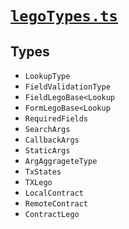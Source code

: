 # [`legoTypes.ts`](https://github.com/HausDAO/daohaus-monorepo/blob/develop/libs/common-utilities/src/types/legoTypes.ts)

## Types

- `LookupType`
- `FieldValidationType`
- `FieldLegoBase<Lookup`
- `FormLegoBase<Lookup`
- `RequiredFields`
- `SearchArgs`
- `CallbackArgs`
- `StaticArgs`
- `ArgAggrageteType`
- `TxStates`
- `TXLego`
- `LocalContract`
- `RemoteContract`
- `ContractLego`
